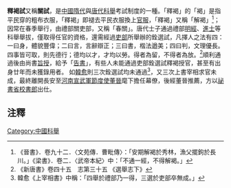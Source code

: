 {{expand|time=2017-06-24T01:58:48+00:00}}
'''釋褐試'''又稱'''關試'''，是[[中國|中國]][[隋代|隋代]]與[[唐代|唐代]][[科舉|科舉]]考試制度的一種。「釋褐」的「褐」是指平民穿的粗布衣服，「釋褐」即褪去平民衣服換上[[官服|官服]]，「釋褐」又稱「解褐」<ref>《晉書》．卷九十二．〈文苑傳．曹毗傳〉：「安期解褐於秀林，漁父擺鉤於長川。」《梁書》．卷二．〈武帝本紀〉中：「不通一經，不得解褐。」</ref>；因常在春季舉行，由禮部關吏部，又稱「春關」。唐代士子通過禮部[[明經|明經]]、[[進士|進士]]等科舉舉拔，僅取得任官的資格，還需經過[[吏部|吏部]]所舉辦的銓選試，凡擇人之法有四：一曰身，體貌豐偉；二曰言，言辭辯正；三曰書，楷法遒美；四曰判，文理優長。四事皆可取，則先德行；德均以才，才均以勞。得者為留，不得者為放。<ref>《新唐書》卷四十五　志第三十五 《選舉志下》</ref>順利通過後由尚書[[旨授|旨授]]，給予「[[告書|告書]]」，有些人未能通過吏部銓選試釋褐授官，甚至有出身廿年而未獲錄用者。
如[[韓愈|韓愈]]則三次銓選試均未通過<ref>韓愈《上宰相書》中稱：「四舉於禮部乃一得，三選於吏部卒無成。」</ref>，又三次上書宰相求官未成，最終離開長安至[[河南|河南]][[宣武軍節度使|宣武軍節度使]][[董晉_(唐朝)|董晉]]麾下擔任幕僚，後經董晉推薦，方以[[祕書省|祕書省]][[校書郎|校書郎]]出仕。

==注釋==
{{reflist}}
[[Category:中國科舉|Category:中國科舉]]